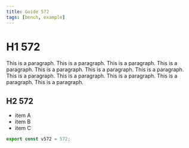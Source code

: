 ```yaml
---
title: Guide 572
tags: [bench, example]
---
```


# H1 572

This is a paragraph. This is a paragraph. This is a paragraph. This is a paragraph. This is a paragraph. This is a paragraph. This is a paragraph. This is a paragraph. This is a paragraph. This is a paragraph. This is a paragraph. This is a paragraph. 

## H2 572

- item A
- item B
- item C

```ts
export const v572 = 572;
```